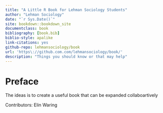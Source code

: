 ```yaml
--- 
title: "A Little R Book for Lehman Sociology Students"
author: "Lehman Sociology"
date: "`r Sys.Date()`"
site: bookdown::bookdown_site
documentclass: book
bibliography: [book.bib]
biblio-style: apalike
link-citations: yes
github-repo: lehmansociology/book
url: 'https\://github.com.com/lehmansociology/book/'
description: "Things you should know or that may help"
---
```


# Preface {-}

The ideas is to create a useful book that can be expanded collaboartively

Contributors:
Elin Waring
